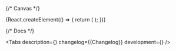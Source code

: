 

<Meta title='Components/DateRangeInput' component={DateRangeInput} id='DateRangeInput' />

{/* Canvas */}

<Story name='DateRangeInput'>
    {React.createElement(() => {
        return (
            <DateRangeInput
                block={boolean('block', false)}
                size={select('size', ['s', 'm', 'l'], 's')}
                error={text('error', '')}
                hint={text('hint', '')}
                label={text('label', '')}
                picker={boolean('picker', false)}
                clear={boolean('clear', false)}
                defaultMonth={number('defaultMonth', undefined)}
            />
        );
    })}
</Story>

{/* Docs */}

<ComponentHeader
    name='DateRangeInput'
    version={packageJson.version}
    package='@alfalab/core-components/date-range-input'
    children='Поле для указания диапазона дат.'
/>

<Tabs
    description={<Description />}
    changelog={<Markdown>{Changelog}</Markdown>}
    development={<Development />}
/>
